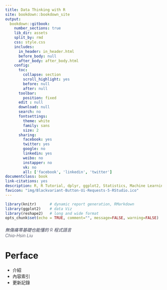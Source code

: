 ```yaml
--- 
title: Data Thinking with R
site: bookdown::bookdown_site
output:
  bookdown::gitbook:
    number_sections: true
    lib_dir: assets
    split_by: rmd
    css: style.css
    includes:
      in_header: in_header.html
      before_body: null
      after_body: after_body.html
    config:
      toc:
        collapse: section
        scroll_highlight: yes
        before: null
        after: null
      toolbar:
        position: fixed
      edit : null
      download: null
      search: no
      fontsettings:
        theme: white
        family: sans
        size: 2
      sharing:
        facebook: yes
        twitter: yes
        google: no
        linkedin: yes
        weibo: no
        instapper: no
        vk: no
        all: ['facebook', 'linkedin', 'twitter']
documentclass: book
link-citations: yes
description: R, R Tutorial, dplyr, ggplot2, Statistics, Machine Learning, Data Mining, Data Science, Data Analystics, R學習, R教材, R語言
favicon: "img/Blackvariant-Button-Ui-Requests-5-RStudio.ico"
---
```


```r
library(knitr)      # dynamic report generation, RMarkdown
library(ggplot2)    # data Viz
library(reshape2)   # long and wide format
opts_chunk$set(echo = TRUE, comment="", message=FALSE, warning=FALSE)
```

<div style="text-align: left; font-size: 1em; font-weight: 300; color: #3b3f54; font-style: italic; margin-top: 20px;">無傷痛零基礎也能懂的 R 程式語言<br> Chia-Hsin Liu</div>

# Perface{-}

- 介紹
- 內容索引
- 更新記錄
